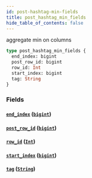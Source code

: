 ```yaml
---
id: post-hashtag-min-fields
title: post_hashtag_min_fields
hide_table_of_contents: false
---
```


aggregate min on columns

```graphql
type post_hashtag_min_fields {
  end_index: bigint
  post_row_id: bigint
  row_id: Int
  start_index: bigint
  tag: String
}
```

### Fields

#### [`end_index`](#) ([`bigint`](/07-graphql/scalars/bigint))

#### [`post_row_id`](#) ([`bigint`](/07-graphql/scalars/bigint))

#### [`row_id`](#) ([`Int`](/07-graphql/scalars/int))

#### [`start_index`](#) ([`bigint`](/07-graphql/scalars/bigint))

#### [`tag`](#) ([`String`](/07-graphql/scalars/string))
